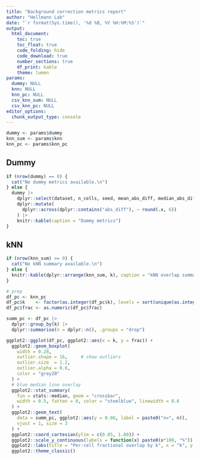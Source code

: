 ```yaml
---
title: "Background correction metrics report"
author: "Hellmann Lab"
date: "`r format(Sys.time(), '%d %B, %Y %H:%M:%S')`"
output: 
  html_document:
    toc: true
    toc_float: true
    code_folding: hide 
    code_download: true 
    number_sections: true
    df_print: kable 
    theme: lumen
params:
  dummy: NULL
  knn: NULL
  knn_pc: NULL 
  csv_knn_sum: NULL
  csv_knn_pc: NULL
editor_options: 
  chunk_output_type: console
---
```


```r
dummy <- params$dummy
knn_sum <- params$knn
knn_pc <- params$knn_pc

```

## Dummy

```r
if (nrow(dummy) == 0) {
  cat("No dummy metrics available.\n")
} else {
  dummy |>
    dplyr::select(dataset, n_cells, seed, mean_abs_diff, median_abs_diff, p95_abs_diff) |>
    dplyr::mutate(
      dplyr::across(dplyr::contains("abs_diff"), ~ round(.x, 6))
    ) |>
    knitr::kable(caption = "Dummy metrics")
}

```

## kNN

```r
if (nrow(knn_sum) == 0) {
  cat("No kNN summary available.\n")
} else {
  knitr::kable(dplyr::arrange(knn_sum, k), caption = "kNN overlap summary")
}

```


```r
# prep
df_pc <- knn_pc
df_pc$k    <- factor(as.integer(df_pc$k), levels = sort(unique(as.integer(df_pc$k))))
df_pc$frac <- as.numeric(df_pc$frac)

summ_pc <- df_pc |>
  dplyr::group_by(k) |>
  dplyr::summarise(n = dplyr::n(), .groups = "drop")

ggplot2::ggplot(df_pc, ggplot2::aes(x = k, y = frac)) +
  ggplot2::geom_boxplot(
    width = 0.28,
    outlier.shape = 16,     # show outliers
    outlier.size  = 1.2,
    outlier.alpha = 0.6,
    color = "grey20"
  ) +
  # blue median line overlay
  ggplot2::stat_summary(
    fun = stats::median, geom = "crossbar",
    width = 0.5, fatten = 0, color = "steelblue", linewidth = 0.6
  ) +
  ggplot2::geom_text(
    data = summ_pc, ggplot2::aes(y = 0.86, label = paste0("n=", n)),
    vjust = 1, size = 3
  ) +
  ggplot2::coord_cartesian(ylim = c(0.85, 1.00)) +
  ggplot2::scale_y_continuous(labels = function(x) paste0(x*100, "%")) +
  ggplot2::labs(title = "Per-cell fractional overlap by k", x = "k", y = "Fractional overlap") +
  ggplot2::theme_classic()
```


